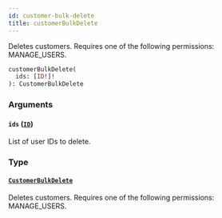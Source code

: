 ```yaml
---
id: customer-bulk-delete
title: customerBulkDelete
---
```



Deletes customers. Requires one of the following permissions: MANAGE_USERS.

```graphql
customerBulkDelete(
  ids: [ID!]!
): CustomerBulkDelete
```


### Arguments

#### `ids` ([`ID`](../../../developer/api-reference/scalars/id))

List of user IDs to delete.


### Type

#### [`CustomerBulkDelete`](../../../developer/api-reference/objects/customer-bulk-delete) 

Deletes customers. Requires one of the following permissions: MANAGE_USERS.




